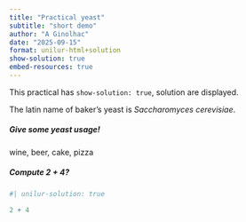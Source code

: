 ```yaml
---
title: "Practical yeast"
subtitle: "short demo"
author: "A Ginolhac"
date: "2025-09-15"
format: unilur-html+solution
show-solution: true
embed-resources: true
---
```


::: {.callout-note}
This practical has `show-solution: true`, solution are displayed.
:::

The latin name of baker's yeast is _Saccharomyces cerevisiae_.

##### Give some yeast usage!

::: unilur-solution

wine, beer, cake, pizza
:::


##### Compute 2 + 4?

```r
#| unilur-solution: true

2 + 4
```

